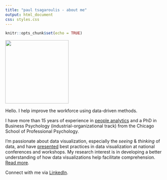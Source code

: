 ```yaml
---
title: "paul tsagaroulis - about me"
output: html_document
css: styles.css
---
```


```r
knitr::opts_chunk$set(echo = TRUE)
```

<!-- Global site tag (gtag.js) - Google Analytics -->
<script async src="https://www.googletagmanager.com/gtag/js?id=UA-61071-2"></script>
<script>
  window.dataLayer = window.dataLayer || [];
  function gtag(){dataLayer.push(arguments);}
  gtag('js', new Date());

  gtag('config', 'UA-61071-2');
</script>

![](https://raw.githubusercontent.com/ptsag/ptsag.github.io/main/paul-tsagaroulis.jpg){#id .class width=200 height=200px} 

Hello. I help improve the workforce using data-driven methods. 

I have more than 15 years of experience in [people analytics](people-analytics.html) and a PhD in Business Psychology (industrial-organizational track) from the Chicago School of Professional Psychology.

I'm passionate about data visualization, especially the *seeing* & *thinking* of data, and have [presented](presentations.html) best practices in data visualization at national conferences and workshops. My research interest is in developing a better understanding of how data visualizations help facilitate comprehension. [Read more](research.html).

Connect with me via [LinkedIn](https://www.linkedin.com/in/ptsag/).
